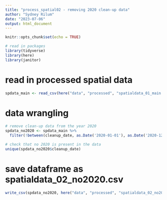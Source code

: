 ```yaml
---
title: "process_spatial02 - removing 2020 clean-up data"
author: "Sydney Rilum"
date: "2023-07-06"
output: html_document
---
```


```r
knitr::opts_chunk$set(echo = TRUE)

# read in packages
library(tidyverse)
library(here)
library(janitor)
```

# read in processed spatial data

```r
spdata_main <- read_csv(here("data", "processed", "spatialdata_01_main.csv"))
```

# data wrangling

```r
# remove clean-up data from the year 2020
spdata_no2020 <- spdata_main %>% 
  filter(!between(cleanup_date, as.Date('2020-01-01'), as.Date('2020-12-31')))
```

```r
# check that no 2020 is present in the data
unique(spdata_no2020$cleanup_date)
```

# save dataframe as spatialdata_02_no2020.csv

```r
write_csv(spdata_no2020, here("data", "processed", "spatialdata_02_no2020.csv"))
```




